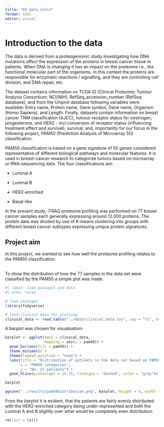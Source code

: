 ```yaml
---
title: "03_data_intro"
format: html
editor: visual
---
```


# Introduction to the data

The data is derived from a proteogenomic study investigating how DNA mutations affect the expression of the proteins in breast cancer tissue in patients. When DNA is changing it has an impact on the proteome i.e., the functional molecular part of the organisms. In this context the proteins are responsible for enzymatic reactions / signalling, and they are controlling cell division, and DNA repair, etc.

The dataset contains information on TCGA ID (Clinical Proteomic Tumour Analysis Consortium; NCI/NIH), RefSeq_accession_number (RefSeq database), and from the Uniprot database following variables were available: Entry name, Protein name, Gene symbol, Gene name, Organism (Homo Sapiens), and Length. Finally, datasets contain information on breast cancer TNM classification (AJCC), tumour receptor status for oestrogen, progesterone, and HER2 - incl conversion of receptor status (influencing treatment effect and survival), survival, and, importantly for our focus in the following project, PAM50 (Prediction Analysis of Microarray 50) classification.

PAM50 classification is based on a gene signature of 50 genes considered representative of different biological pathways and molecular features. It is used in breast-cancer research to categorize tumors based on microarray or RNA-sequencing data. The four classifications are:

-   Luminal A

-   Luminal B

-   HER2-enriched

-   Basal-like

In the present study, iTRAQ proteome profiling was performed on 77 breast cancer samples each generally expressing around 12.000 proteins. The protein data was divided by use of K-means clustering into groups with different breast cancer subtypes expressing unique protein signatures.

## Project aim

In this project, we wanted to see how well the proteome profiling relates to the PAM50 classification.

\
To show the distribution of how the 77 samples in the data set were classified by the PAM50 a simple plot was made.

```r
#| label: load packages and data
#| echo: false

# load packages
library(tidyverse)

# load clinical data for plotting
clinical_data <- read.table("../data/clinical_data.tsv", sep = "\t", header = T)

```

A barplot was chosen for visualisation:

```r
barplot <- ggplot(data = clinical_data, 
                  mapping = aes(x = pam50)) +
  geom_bar(aes(fill = pam50)) +
  theme_minimal() +
  theme(legend.position = "none") +
  labs(title = "Distribution of patients in the data set based on PAM50 classification",
       x = "PAM50 categories",
       y = "No. of patients") +
  geom_hline(yintercept = 19.25, linetype = "dashed", color = "grey")# horisontal line to show an equal distribution

barplot

ggsave("../results/pam50distribution.png", barplot, height = 4, width = 6)
```

From the barplot it is evident, that the patients are fairly evenly distributed with the HER2-enriched category being under-represented and both the Luminal A and B slightly over what would be completely even distribution.

```r
rm(list = ls())
```
